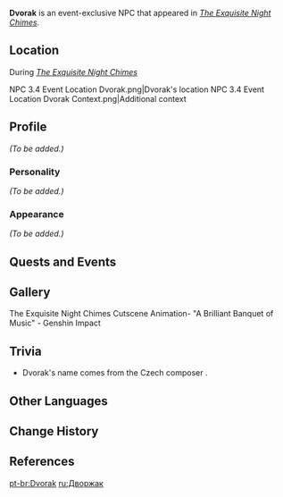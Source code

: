 {{Meta
<!-- Remove this template after adding the missing info -->
|missing_NPC_profile  = yes
|missing_NPC_idle     = yes
|missing_NPC_dialogue = yes
}}
{{Character Infobox
|type             = Event NPC
|image            = NPC Dvorak.png
|realname         = <!-- Optional, if different from in-game name -->
|deceased         = <!-- Past (for deceased prior to events of the game) or free response -->
|region           = Fontaine
|location         = Liyue
|affiliation      = 
|title            = 

|ancestry         = <!-- Clan/family -->
|father           = 
|mother           = 
|spouse           = 
|sibling          = 
|child            = 
|relative         = 

|voiceEN          = [https://linktr.ee/marcodmeatball Marco "Meatball" Domenico]<ref name="MarcoMeatball">Twitter: [https://twitter.com/Marcodmeatball/status/1616047178190934016 EN VA Self Announcement]</ref>
|voiceCN          = Li Chengyuan ({{zh|李程远}})<ref>Bilibili: [https://www.bilibili.com/video/BV1dM411t7Ls 《原神》磬弦奏华夜活动过场动画-「虹歌灯宴」] (Video Description)</ref>
|voiceJP          = {{w|ja:三瓶雄樹|Sanpei Yuuki ({{ja|三瓶雄樹}})}}<ref>Twitter: [https://twitter.com/YSampei_VA/status/1616754134480453632 JP VA Self Announcement]</ref>
|voiceKR          ={{w|ko:김진수 (성우)|Kim Jin-su ({{ko|김진수}})}}<ref name="Exquisite Night Chimes KR">YouTube: [https://youtu.be/128JjBeMQDA {{ko|원신 | 선율이 흐르는 밤 이벤트 컷신-「무지갯빛 선율과 등불의 연회」}}] (Video Description)</ref>
|dialoguereward   = 
}}
'''Dvorak''' is an event-exclusive NPC that appeared in ''[[The Exquisite Night Chimes]]''.

==Location==
;During ''[[The Exquisite Night Chimes]]''
<gallery>
NPC 3.4 Event Location Dvorak.png|Dvorak's location
NPC 3.4 Event Location Dvorak Context.png|Additional context
</gallery>

==Profile==
<!--Detailed story/lore information goes here.-->
''(To be added.)''

===Personality===
''(To be added.)''

===Appearance===
<!--Keep appearance section short and concise. Limit to 2 paragraphs with 3-4 sentences each.-->
''(To be added.)''

==Quests and Events==
{{Quests and Events}}
<!--
==Idle Quotes==
{{Dialogue start}}
: {{DIcon|Idle}} {{Tx}}
:: {{A|VO {{subst:PAGENAME}} 01.ogg}} "{{Tx}}"
{{Dialogue end}}

==Dialogue==
{{Dialogue start}}
:'''{{subst:PAGENAME}}:'''
:{{DIcon}}
{{Dialogue end}}
<!--
==Event Dialogue==
===Event Name===
{{Dialogue start}}
:'''{{subst:PAGENAME}}:'''
{{Dialogue end}}
-->
==Gallery==
<gallery>
The Exquisite Night Chimes Cutscene Animation- "A Brilliant Banquet of Music" - Genshin Impact
</gallery>

==Trivia==
* Dvorak's name comes from the Czech composer {{w|Antonín Dvořák}}.

==Other Languages==
{{Other Languages
|default_hidden = 1
|en      = Dvorak
|zhs     = 德沃沙克
|zhs_rm  = Déwòshākè
|zht     = 德沃沙克
|zht_rm  = Déwòshākè
|ja      = ドヴォルザーク
|ja_rm   = Dovoruzaaku
|ko      = 드보르작
|es      = Dvorak
|fr      = Dvorak
|ru      = Дворжак
|th      = Dvorak
|vi      = Dvorak
|de      = Dvorak
|id      = Dvorak
|pt      = Dvorak
|tr      = Dvorak
|it      = Dvorak
}}

==Change History==
{{Change History|3.4}}

==References==
{{Reflist}}

[[pt-br:Dvorak]]
[[ru:Дворжак]]